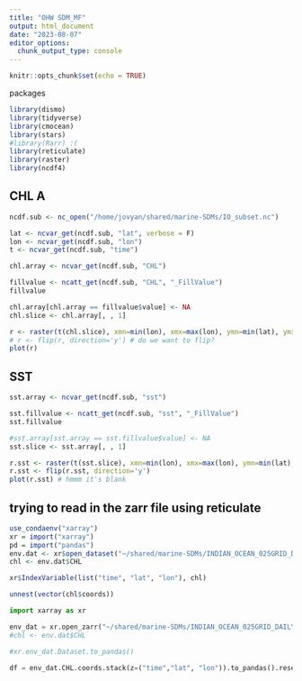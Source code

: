 ```yaml
---
title: "OHW SDM_MF"
output: html_document
date: "2023-08-07"
editor_options: 
  chunk_output_type: console
---
```


```r
knitr::opts_chunk$set(echo = TRUE)
```

packages

```r
library(dismo)
library(tidyverse)
library(cmocean)
library(stars)
#library(Rarr) :(
library(reticulate)
library(raster)
library(ncdf4)
```

## CHL A

```r
ncdf.sub <- nc_open("/home/jovyan/shared/marine-SDMs/IO_subset.nc")

lat <- ncvar_get(ncdf.sub, "lat", verbose = F)
lon <- ncvar_get(ncdf.sub, "lon")
t <- ncvar_get(ncdf.sub, "time")

chl.array <- ncvar_get(ncdf.sub, "CHL")

fillvalue <- ncatt_get(ncdf.sub, "CHL", "_FillValue")
fillvalue

chl.array[chl.array == fillvalue$value] <- NA
chl.slice <- chl.array[, , 1] 

r <- raster(t(chl.slice), xmn=min(lon), xmx=max(lon), ymn=min(lat), ymx=max(lat), crs=CRS("+proj=longlat +ellps=WGS84 +datum=WGS84 +no_defs+ towgs84=0,0,0"))
# r <- flip(r, direction='y') # do we want to flip?
plot(r)
```

## SST

```r
sst.array <- ncvar_get(ncdf.sub, "sst")

sst.fillvalue <- ncatt_get(ncdf.sub, "sst", "_FillValue")
sst.fillvalue

#sst.array[sst.array == sst.fillvalue$value] <- NA
sst.slice <- sst.array[, , 1] 

r.sst <- raster(t(sst.slice), xmn=min(lon), xmx=max(lon), ymn=min(lat), ymx=max(lat), crs=CRS("+proj=longlat +ellps=WGS84 +datum=WGS84 +no_defs+ towgs84=0,0,0"))
r.sst <- flip(r.sst, direction='y')
plot(r.sst) # hmmm it's blank
```

## trying to read in the zarr file using reticulate

```r
use_condaenv("xarray")
xr = import("xarray")
pd = import("pandas")
env.dat <- xr$open_dataset("~/shared/marine-SDMs/INDIAN_OCEAN_025GRID_DAILY.zarr")
chl <- env.dat$CHL

xr$IndexVariable(list("time", "lat", "lon"), chl)

unnest(vector(chl$coords))
```

```python
import xarray as xr

env_dat = xr.open_zarr("~/shared/marine-SDMs/INDIAN_OCEAN_025GRID_DAILY.zarr")
#chl <- env.dat$CHL

#xr.env_dat.Dataset.to_pandas()

df = env_dat.CHL.coords.stack(z=("time","lat", "lon")).to_pandas().reset_index()
```

